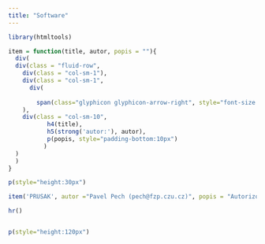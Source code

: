 ```yaml
---
title: "Software"
---
```



```r
library(htmltools)

item = function(title, autor, popis = ""){
  div(
  div(class = "fluid-row",
    div(class = "col-sm-1"),
    div(class = "col-sm-1", 
      div(
        
        span(class="glyphicon glyphicon-arrow-right", style="font-size:30px;vertical-align: baseline;padding-top:3px;margin:0px;line-height:1.4" ))
    ), 
    div(class = "col-sm-10", 
           h4(title), 
           h5(strong('autor:'), autor),
           p(popis, style="padding-bottom:10px")
          )
  )
  )
}
```



```r
p(style="height:30px")

item('PRUSAK', autor ="Pavel Pech (pech@fzp.czu.cz)", popis = "Autorizovaný software vytvořený v rámci řešení NAZV -QH91247. Software řeší průsak zemními hrázemi – homogenními i s těsnícím  jádrem uprostřed nebo u návodního líce, s různým uspořádáním vzdušného líce hráze, včetně různých typů drénů. Zemní hráz může být umístěna na propustném podloží s nepropusnou vrstvou v konečné i „nekonečné“ hloubce. Výsledkem řešení je určení specifického prosakujícího množství q a vykreslení průběhu hladiny v zemním tělese.")

hr()


p(style="height:120px")
```




